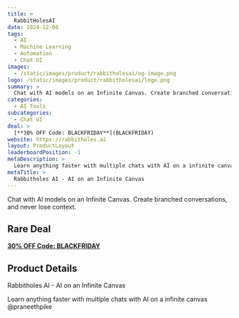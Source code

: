 ```yaml
---
title: >
  RabbitHolesAI
date: 2024-12-08
tags:
  - AI
  - Machine Learning
  - Automation
  - Chat UI
images:
  - /static/images/product/rabbitholesai/og-image.png
logo: /static/images/product/rabbitholesai/logo.png
summary: >
  Chat with AI models on an Infinite Canvas. Create branched conversations, and never lose context.
categories:
  - AI Tools
subcategories:
  - Chat UI
deal: >
  [**30% OFF Code: BLACKFRIDAY**](BLACKFRIDAY)
website: https://rabbitholes.ai
layout: ProductLayout
leaderboardPosition: -1
metaDescription: >
  Learn anything faster with multiple chats with AI on a infinite canvas @praneethpike
metaTitle: >
  Rabbitholes AI - AI on an Infinite Canvas
---
```

Chat with AI models on an Infinite Canvas. Create branched conversations, and never lose context.

## Rare Deal

[**30% OFF Code: BLACKFRIDAY**](BLACKFRIDAY)

## Product Details

Rabbitholes AI - AI on an Infinite Canvas

Learn anything faster with multiple chats with AI on a infinite canvas @praneethpike

